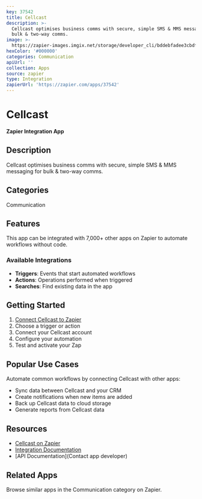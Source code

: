 ```yaml
---
key: 37542
title: Cellcast
description: >-
  Cellcast optimises business comms with secure, simple SMS & MMS messaging for
  bulk & two-way comms.
image: >-
  https://zapier-images.imgix.net/storage/developer_cli/bddebfadee3cbdf984d65dbe1adc5afb_2.png?auto=format%2Ccompress&ixlib=python-3.0.0&q=50
hexColor: '#000000'
categories: Communication
apiUrl: ''
collection: Apps
source: zapier
type: Integration
zapierUrl: 'https://zapier.com/apps/37542'
---
```

# Cellcast

**Zapier Integration App**

## Description

Cellcast optimises business comms with secure, simple SMS & MMS messaging for bulk & two-way comms.

## Categories

Communication

## Features

This app can be integrated with 7,000+ other apps on Zapier to automate workflows without code.

### Available Integrations

- **Triggers**: Events that start automated workflows
- **Actions**: Operations performed when triggered
- **Searches**: Find existing data in the app

## Getting Started

1. [Connect Cellcast to Zapier](https://zapier.com/apps/37542)
2. Choose a trigger or action
3. Connect your Cellcast account
4. Configure your automation
5. Test and activate your Zap

## Popular Use Cases

Automate common workflows by connecting Cellcast with other apps:

- Sync data between Cellcast and your CRM
- Create notifications when new items are added
- Back up Cellcast data to cloud storage
- Generate reports from Cellcast data

## Resources

- [Cellcast on Zapier](https://zapier.com/apps/37542)
- [Integration Documentation](https://zapier.com/apps/37542/integrations)
- [API Documentation](Contact app developer)

## Related Apps

Browse similar apps in the Communication category on Zapier.

